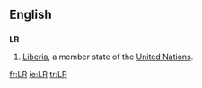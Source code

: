 {{see|Lr|.lr}}
==English==
==={{abbreviation}}===
'''LR'''
#[[Liberia]], a member state of the [[United Nations]].

[[fr:LR]]
[[ie:LR]]
[[tr:LR]]